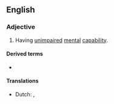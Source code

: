 ==English==

===Adjective===
{{en-adj|head=[[able]]-[[minded]]}} {{tlb|en|possessional}}

# Having [[unimpaired]] [[mental]] [[capability]].

====Derived terms====
{{der-top}}
* {{l|en|able-mindedness}}
{{der-mid}}
{{der-bottom}}

====Translations====
{{trans-top|unimpaired mental capability}}
* Dutch: {{t|nl|goed bij zijn verstand}}, {{t+|nl|verstandig}}
{{trans-mid}}
{{trans-bottom}}